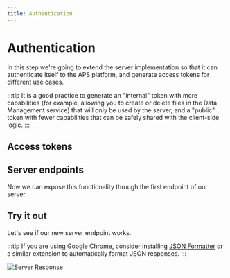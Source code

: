 ```yaml
---
title: Authentication
---
```





# Authentication

In this step we're going to extend the server implementation so that it can authenticate itself
to the APS platform, and generate access tokens for different use cases.

:::tip
It is a good practice to generate an "internal" token with more capabilities (for example,
allowing you to create or delete files in the Data Management service) that will only be used
by the server, and a "public" token with fewer capabilities that can be safely shared with
the client-side logic.
:::

## Access tokens

<EnvTabs NodeJsVsCode={NodeJsVsCodeTokens} DotNetVsCode={DotNetTokens} DotNetVs2022={DotNetTokens} />

## Server endpoints

Now we can expose this functionality through the first endpoint of our server.

<EnvTabs NodeJsVsCode={NodeJsVsCodeEndpoints} DotNetVsCode={DotNetEndpoints} DotNetVs2022={DotNetEndpoints} />

## Try it out

Let's see if our new server endpoint works.

<EnvTabs NodeJsVsCode={NodeJsVsCodeTest} DotNetVsCode={DotNetVsCodeTest} DotNetVs2022={DotNetVs2022Test} />

:::tip
If you are using Google Chrome, consider installing [JSON Formatter](https://chrome.google.com/webstore/detail/json-formatter/bcjindcccaagfpapjjmafapmmgkkhgoa?hl=en)
or a similar extension to automatically format JSON responses.
:::

![Server Response](./_shared/auth-response.webp)
